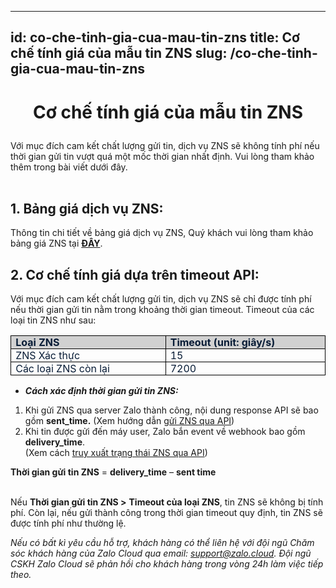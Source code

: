 
---
id: co-che-tinh-gia-cua-mau-tin-zns
title: Cơ chế tính giá của mẫu tin ZNS
slug: /co-che-tinh-gia-cua-mau-tin-zns
---

# <p align="center">Cơ chế tính giá của mẫu tin ZNS</p>

Với mục đích cam kết chất lượng gửi tin, dịch vụ ZNS sẽ không tính phí nếu thời gian gửi tin vượt quá một mốc thời gian nhất định. Vui lòng tham khảo thêm trong bài viết dưới đây.   
 

## 1. Bảng giá dịch vụ ZNS:

Thông tin chi tiết về bảng giá dịch vụ ZNS, Quý khách vui lòng tham khảo bảng giá ZNS tại [**ĐÂY**](https://zalo.cloud/zns/pricing ).


## 2. Cơ chế tính giá dựa trên timeout API:
  
Với mục đích cam kết chất lượng gửi tin, dịch vụ ZNS sẽ chỉ được tính phí nếu thời gian gửi tin nằm trong khoảng thời gian timeout. Timeout của các loại tin ZNS như sau:

<table style=";"><tbody><tr><td style="background-color:#D1D1D1;border:1.0pt solid black;height:15.0pt;padding:0in 5.4pt;vertical-align:top;width:225.4pt;"><span style="color:#081C36;"><strong>Loại ZNS</strong></span></td><td style="background-color:#D1D1D1;border-bottom-style:solid;border-color:black;border-left-style:none;border-right-style:solid;border-top-style:solid;border-width:1.0pt;height:15.0pt;padding:0in 5.4pt;vertical-align:top;width:225.4pt;"><span style="color:#081C36;"><strong>Timeout (unit: giây/s)</strong></span></td></tr><tr><td style="border-bottom-style:solid;border-color:black;border-left-style:solid;border-right-style:solid;border-top-style:none;border-width:1.0pt;height:15.0pt;padding:0in 5.4pt;vertical-align:top;width:225.4pt;"><span style="color:#081C36;">ZNS Xác thực</span></td><td style="border-bottom:1.0pt solid black;border-left-style:none;border-right:1.0pt solid black;border-top-style:none;height:15.0pt;padding:0in 5.4pt;vertical-align:top;width:225.4pt;"><span style="color:#081C36;">15</span></td></tr><tr><td style="border-bottom-style:solid;border-color:black;border-left-style:solid;border-right-style:solid;border-top-style:none;border-width:1.0pt;height:15.0pt;padding:0in 5.4pt;vertical-align:top;width:225.4pt;"><span style="color:#081C36;">Các loại ZNS còn lại&nbsp;</span></td><td style="border-bottom:1.0pt solid black;border-left-style:none;border-right:1.0pt solid black;border-top-style:none;height:15.0pt;padding:0in 5.4pt;vertical-align:top;width:225.4pt;"><span style="color:#081C36;">7200</span></td></tr></tbody></table>

*   _**Cách xác định thời gian gửi tin ZNS:**_ 

1.  Khi gửi ZNS qua server Zalo thành công, nội dung response API sẽ bao gồm **sent\_time.** (Xem hướng dẫn [gửi ZNS qua API](https://developers.zalo.me/docs/zalo-notification-service/gui-tin-zns/gui-zns))
2.  Khi tin được gửi đến máy user, Zalo bắn event về webhook bao gồm **delivery\_time**.   
    (Xem cách [truy xuất trạng thái ZNS qua API](https://developers.zalo.me/docs/zalo-notification-service/truy-xuat-thong-tin/lay-thong-tin-trang-thai-zns))

**Thời gian gửi tin ZNS** \= **delivery\_time** – **sent time**   
 

Nếu **Thời gian gửi tin ZNS >** **Timeout của loại ZNS**, tin ZNS sẽ không bị tính phí. Còn lại, nếu gửi thành công trong thời gian timeout quy định, tin ZNS sẽ được tính phí như thường lệ.

_Nếu có bất kì yêu cầu hỗ trợ, khách hàng có thể liên hệ với đội ngũ Chăm sóc khách hàng của Zalo Cloud qua email:_ [_support@zalo.cloud_](mailto:support@zalo.cloud)_. Đội ngũ CSKH Zalo Cloud sẽ phản hồi cho khách hàng trong vòng 24h làm việc tiếp theo._
